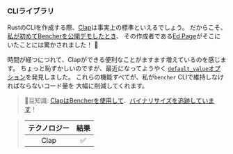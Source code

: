 ### CLIライブラリ

RustのCLIを作成する際、[Clap][github clap]は事実上の標準といえるでしょう。
だからこそ、[私が初めてBencherを公開デモしたとき][talks rust dc]、
その作成者である[Ed Page][github epage]がそこにいたことには驚かされました！ 🤩

時間が経つにつれて、Clapができる便利なことがますます増えているのを感じます。
ちょっと恥ずかしいのですが、最近になってようやく
[`default_value`オプション][docs clap default value]を発見しました。
これらの機能すべてが、私が`bencher` CLIで維持しなければならないコード量を
大幅に削減してくれます。

> 🐰豆知識: [ClapはBencherを使用して][clap github pr 5826]、[バイナリサイズを追跡しています][track binary size]！

> | テクノロジー | 結果 |
> | :--------: | :--: |
> |    Clap    |  ✅  |

[github clap]: https://github.com/clap-rs/clap
[talks rust dc]: /ja/docs/explanation/talks/#rust-dc-20-sep-22
[github epage]: https://github.com/epage
[docs clap default value]: https://docs.rs/clap/4.5.27/clap/struct.Arg.html#method.default_value
[clap github pr 5826]: https://github.com/clap-rs/clap/pull/5826
[track binary size]: /ja/docs/how-to/track-file-size/